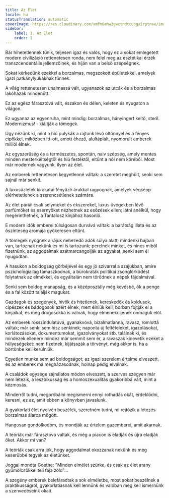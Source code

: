```yaml
---
title: Az Élet
locale: hu
statusTranslation: automatic
coverImage: https://res.cloudinary.com/xmfm6mhw3gwctndtcubgx2rptnae/image/upload/v1741354419/small_cover_la_gran_rebelion_28716e29d2.webp
sidebar:
    label: 1. Az Élet
    order: 1
---
```

Bár hihetetlennek tűnik, teljesen igaz és valós, hogy ez a sokat emlegetett modern civilizáció rettenetesen ronda, nem felel meg az esztétikai érzék transzcendentális jellemzőinek, és híján van a belső szépségnek.

Sokat kérkedünk ezekkel a borzalmas, megszokott épületekkel, amelyek igazi patkánylyukaknak tűnnek.

A világ rettenetesen unalmassá vált, ugyanazok az utcák és a borzalmas lakóházak mindenütt.

Ez az egész fárasztóvá vált, északon és délen, keleten és nyugaton a világon.

Ez ugyanaz az egyenruha, mint mindig: borzalmas, hányingert keltő, steril. Modernizmus! - kiáltják a tömegek.

Úgy nézünk ki, mint a hiú pulykák a rajtunk lévő öltönnyel és a fényes cipőkkel, miközben itt-ott, amott éhező, alultáplált, nyomorult emberek milliói élnek.

Az egyszerűség és a természetes, spontán, naiv szépség, amely mentes minden mesterkéltségtől és hiú festéktől, eltűnt a női nem köréből. Most már modernek vagyunk, ilyen az élet.

Az emberek rettenetesen kegyetlenné váltak: a szeretet meghűlt, senki sem sajnál már senkit.

A luxusüzletek kirakatai fényűző árukkal ragyognak, amelyek végképp elérhetetlenek a szerencsétlenek számára.

Az élet páriái csak selymeket és ékszereket, luxus üvegekben lévő parfümöket és esernyőket nézhetnek az esőzések ellen; látni anélkül, hogy megérinthetnék, a Tantalosz kínjához hasonló.

E modern idők emberei túlságosan durvává váltak: a barátság illata és az őszinteség aromája gyökeresen eltűnt.

A tömegek nyögnek a rájuk nehezedő adók súlya alatt; mindenki bajban van, tartoznak nekünk és mi is tartozunk; perelnek minket, és nincs miből fizetnünk, az aggodalmak szétmarcangolják az agyakat, senki sem él nyugodtan.

A hasukon a boldogság görbéjével és egy jó szivarral a szájukban, amire pszichológiailag támaszkodnak, a bürokraták politikai zsonglőrködést folytatnak az elmékkel, és egyáltalán nem törődnek a népek fájdalmával.

Senki sem boldog manapság, és a középosztály még kevésbé, ők a penge és a fal között találják magukat.

Gazdagok és szegények, hívők és hitetlenek, kereskedők és koldusok, cipészek és bádogosok azért élnek, mert élniük kell, borban fojtják el a kínjaikat, és még drogosokká is válnak, hogy elmeneküljenek önmaguk elől.

Az emberek rosszindulatúvá, gyanakvóvá, bizalmatlanná, ravasz, romlottá váltak; már senki sem hisz senkinek; naponta új feltételeket, igazolásokat, korlátozásokat, dokumentumokat, igazolványokat stb. találnak ki, és mindezek ellenére mindez már semmit sem ér, a ravaszak kinevetik ezeket a hülyeségeket: nem fizetnek, kijátsszák a törvényt, még akkor is, ha a börtönbe kell kerülniük.

Egyetlen munka sem ad boldogságot; az igazi szerelem értelme elveszett, és az emberek ma megházasodnak, holnap pedig elválnak.

A családok egysége sajnálatos módon elveszett, a szerves szégyen már nem létezik, a leszbikusság és a homoszexualitás gyakoribbá vált, mint a kézmosás.

Minderről tudni, megpróbálni megismerni ennyi rothadás okát, érdeklődni, keresni, ez az, amit ebben a könyvben javaslunk.

A gyakorlati élet nyelvén beszélek, szeretném tudni, mi rejtőzik a létezés borzalmas álarca mögött.

Hangosan gondolkodom, és mondják az értelem gazemberei, amit akarnak.

A teóriák már fárasztóvá váltak, és még a piacon is eladják és újra eladják őket. Akkor mi van?

A teóriák csak arra jók, hogy aggodalmat okozzanak nekünk és még keserűbbé tegyék az életünket.

Joggal mondta Goethe: "Minden elmélet szürke, és csak az élet arany gyümölcsökkel teli fája zöld"...

A szegény emberek belefáradtak a sok elméletbe, most sokat beszélnek a praktikusságról, gyakorlatiasnak kell lennünk és valóban meg kell ismernünk a szenvedéseink okait.

